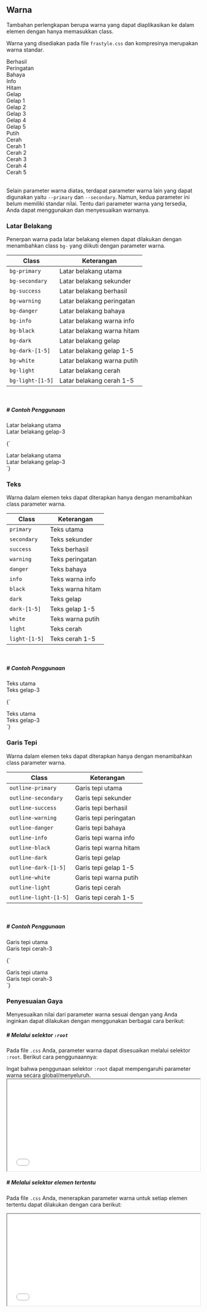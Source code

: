 
## Warna

Tambahan perlengkapan berupa warna yang dapat diaplikasikan ke dalam elemen dengan hanya memasukkan class.

Warna yang disediakan pada file `frastyle.css` dan kompresinya merupakan warna standar.

<div className='row text-center mx-1'>
	<div className='card box-6 box-m-3 bg-success white outline-black p-1'>
		Berhasil
	</div>
	<div className='card box-6 box-m-3 bg-warning white outline-black p-1'>
		Peringatan
	</div>
	<div className='card box-6 box-m-3 bg-danger white outline-black p-1'>
		Bahaya
	</div>
	<div className='card box-6 box-m-3 bg-info white outline-black p-1'>
		Info
	</div>
	<div className='card box-6 box-m-3 bg-black white outline-black p-1'>
		Hitam
	</div>
	<div className='card box-6 box-m-3 bg-dark white outline-black p-1'>
		Gelap
	</div>
	<div className='card box-6 box-m-3 bg-dark-1 white outline-black p-1'>
		Gelap 1
	</div>
	<div className='card box-6 box-m-3 bg-dark-2 white outline-black p-1'>
		Gelap 2
	</div>
	<div className='card box-6 box-m-3 bg-dark-3 white outline-black p-1'>
		Gelap 3
	</div>
	<div className='card box-6 box-m-3 bg-dark-4 white outline-black p-1'>
		Gelap 4
	</div>
	<div className='card box-6 box-m-3 bg-dark-5 white outline-black p-1'>
		Gelap 5
	</div>
	<div className='card box-6 box-m-3 bg-white outline-black p-1'>Putih</div>
	<div className='card box-6 box-m-3 bg-light outline-black p-1'>Cerah</div>
	<div className='card box-6 box-m-3 bg-light-1 outline-black p-1'>
		Cerah 1
	</div>
	<div className='card box-6 box-m-3 bg-light-2 outline-black p-1'>
		Cerah 2
	</div>
	<div className='card box-6 box-m-3 bg-light-3 outline-black p-1'>
		Cerah 3
	</div>
	<div className='card box-6 box-m-3 bg-light-4 outline-black p-1'>
		Cerah 4
	</div>
	<div className='card box-6 box-m-3 bg-light-5 outline-black p-1'>
		Cerah 5
	</div>
</div>

<br />

Selain parameter warna diatas, terdapat parameter warna lain yang dapat digunakan yaitu `--primary` dan `--secondary`. Namun, kedua parameter ini belum memiliki standar nilai. Tentu dari parameter warna yang tersedia, Anda dapat menggunakan dan menyesuaikan warnanya.

### Latar Belakang

Penerpan warna pada latar belakang elemen dapat dilakukan dengan menambahkan class `bg-` yang diikuti dengan parameter warna.

| Class            | Keterangan                 |
| ---------------- | -------------------------- |
| `bg-primary`     | Latar belakang utama       |
| `bg-secondary`   | Latar belakang sekunder    |
| `bg-success`     | Latar belakang berhasil    |
| `bg-warning`     | Latar belakang peringatan  |
| `bg-danger`      | Latar belakang bahaya      |
| `bg-info`        | Latar belakang warna info  |
| `bg-black`       | Latar belakang warna hitam |
| `bg-dark`        | Latar belakang gelap       |
| `bg-dark-[1-5]`  | Latar belakang gelap 1-5   |
| `bg-white`       | Latar belakang warna putih |
| `bg-light`       | Latar belakang cerah       |
| `bg-light-[1-5]` | Latar belakang cerah 1-5   |

<br />

##### # Contoh Penggunaan

<div className='bg-primary white text-center p-1'>
	<span>Latar belakang utama</span>
</div>
<div className='bg-dark-3 white text-center p-1'>
	<span>Latar belakang gelap-3</span>
</div>

<CodeBox lang='html'>{`
<div class='bg-primary'>
    <span>Latar belakang utama</span>
</div>
<div class='bg-dark-3'>
    <span>Latar belakang gelap-3</span>
</div>
`}</CodeBox>

### Teks

Warna dalam elemen teks dapat diterapkan hanya dengan menambahkan class parameter warna.

| Class         | Keterangan       |
| ------------- | ---------------- |
| `primary`     | Teks utama       |
| `secondary`   | Teks sekunder    |
| `success`     | Teks berhasil    |
| `warning`     | Teks peringatan  |
| `danger`      | Teks bahaya      |
| `info`        | Teks warna info  |
| `black`       | Teks warna hitam |
| `dark`        | Teks gelap       |
| `dark-[1-5]`  | Teks gelap 1-5   |
| `white`       | Teks warna putih |
| `light`       | Teks cerah       |
| `light-[1-5]` | Teks cerah 1-5   |

<br />

##### # Contoh Penggunaan

<div className='primary text-center p-1'>
	<span>Teks utama</span>
</div>
<div className='dark-3 text-center p-1'>
	<span>Teks gelap-3</span>
</div>

<CodeBox lang='html'>{`
<div class='primary'>
    <span>Teks utama</span>
</div>
<div class='dark-3'>
    <span>Teks gelap-3</span>
</div>
`}</CodeBox>

### Garis Tepi

Warna dalam elemen teks dapat diterapkan hanya dengan menambahkan class parameter warna.

| Class                 | Keterangan             |
| --------------------- | ---------------------- |
| `outline-primary`     | Garis tepi utama       |
| `outline-secondary`   | Garis tepi sekunder    |
| `outline-success`     | Garis tepi berhasil    |
| `outline-warning`     | Garis tepi peringatan  |
| `outline-danger`      | Garis tepi bahaya      |
| `outline-info`        | Garis tepi warna info  |
| `outline-black`       | Garis tepi warna hitam |
| `outline-dark`        | Garis tepi gelap       |
| `outline-dark-[1-5]`  | Garis tepi gelap 1-5   |
| `outline-white`       | Garis tepi warna putih |
| `outline-light`       | Garis tepi cerah       |
| `outline-light-[1-5]` | Garis tepi cerah 1-5   |

<br />

##### # Contoh Penggunaan

<div className='outline-primary text-center p-1 mb-1'>
	<span>Garis tepi utama</span>
</div>
<div className='outline-light-3 text-center p-1'>
	<span>Garis tepi cerah-3</span>
</div>

<CodeBox lang='html'>{`
<div class='outline-primary'>
    <span>Garis tepi utama</span>
</div>
<div class='outline-light-3'>
    <span>Garis tepi cerah-3</span>
</div>
`}</CodeBox>

### Penyesuaian Gaya

Menyesuaikan nilai dari parameter warna sesuai dengan yang Anda inginkan dapat dilakukan dengan menggunakan berbagai cara berikut:

##### # Melalui selektor `:root`

Pada file `.css` Anda, parameter warna dapat disesuaikan melalui selektor `:root`. Berikut cara penggunaannya:

<div className='alert-warning'>
	<span>
		Ingat bahwa penggunaan selektor <code>:root</code> dapat mempengaruhi
		parameter warna secara global/menyeluruh.
	</span>
</div>

<iframe
	width='100%'
	height='240'
	src='//jsfiddle.net/bagasnur/xgotr6sn/embedded/result,html,css,resources/dark/?fontColor=c3cee3&menuColor=21282c'
	style={{
		border: '1px solid var(--dark)',
		borderRadius: '16px',
		overflow: 'hidden',
		marginBottom: '16px',
	}}></iframe>

##### # Melalui selektor elemen tertentu

Pada file `.css` Anda, menerapkan parameter warna untuk setiap elemen tertentu dapat dilakukan dengan cara berikut:

<iframe
	width='100%'
	height='240'
	src='//jsfiddle.net/bagasnur/jofpw0v9/embedded/result,html,css,resources/dark/?fontColor=c3cee3&menuColor=21282c'
	style={{
		border: '1px solid var(--dark)',
		borderRadius: '16px',
		overflow: 'hidden',
		marginBottom: '16px',
	}}></iframe>
